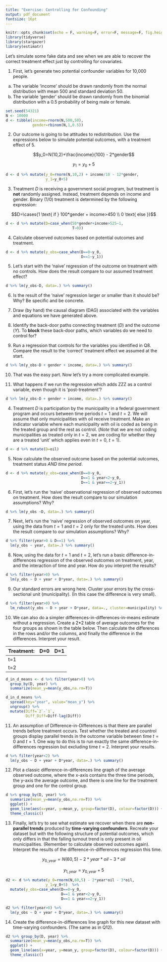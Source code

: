 ```yaml
---
title: "Exercise: Controlling for Confounding"
output: pdf_document
fontsize: 16pt
---
```


```r
knitr::opts_chunk$set(echo = F, warning=F, error=F, message=F, fig.height=3, fig.width=3, include=F)
library(tidyverse)
library(stargazer)
library(estimatr)
```

Let's simulate some fake data and see when we are able to recover the correct treatment effect just by controlling for covariates. 

1. First, let's generate two potential confounder variables for 10,000 people. 
(a) The variable 'income' should be drawn randomly from the normal distribution with mean 500 and standard deviation 50.
(b) The variable 'gender' should be drawn randomly from the binomial distribution with a 0.5 probability of being male or female.

```r
set.seed(54321)
N <- 10000
d <- tibble(income=rnorm(N,500,50),
            gender=rbinom(N,1,0.5))
```

2. Our outcome is going to be attitudes to redistribution. Use the expressions below to simulate potential outcomes, with a treatment effect of 5.

$$y_0=N(10,2)+\frac{income}{100} - 2*gender$$ 

$$y_1=y_0+5$$

```r
d <- d %>% mutate(y_0=rnorm(N,10,2) + income/10 - 12*gender,
                  y_1=y_0+5)
```

3. Treatment $D$ is receiving a government social program, but treatment is **not** randomly  assigned. Instead, treatment depends on income and gender. Binary (1/0) treatment is determined by the following expression:

$$D=\cases{1 \text{ if } 100*gender + income>450 \\ 0 \text{ else }}$$

```r
d <- d %>% mutate(D=case_when(50*gender+income>525~1,
                              T~0))
```

4. Calculate observed outcomes based on potential outcomes and treatment.

```r
d <- d %>% mutate(y_obs=case_when(D==0~y_0,
                                  D==1~y_1))

```

5. Let's start with the 'naive' regression of the outcome on treatment with no controls. How does the result compare to our assumed treatment effect? 

```r
d %>% lm(y_obs~D, data=.) %>% summary()
```

6. Is the result of the 'naive' regression larger or smaller than it should be? Why? Be specific and be concrete.

7. Draw (by hand) the causal diagram (DAG) associated with the variables and equations we have generated above. 

8. Identify the back-door paths connecting treatment ($D$) and the outcome ($Y$). To **block** these back-door paths, which variables do we need to control for?

9. Run a regression that controls for the variables you identified in Q8. Compare the result to the 'correct' treatment effect we assumed at the start.

```r
d %>% lm(y_obs~D + gender + income, data=.) %>% summary()
```

10. That was the easy part. Now let's try a more complicated example.





10. What happens if we run the regression which adds ZZZ as a control variable, even though it is 'post-treatment'?

```r
d %>% lm(y_obs~D + gender + income, data=.) %>% summary()
```


4. Treatment $D$ is participation by the municipality in a federal government program and occurs between time periods $t=1$ and $t=2$. We will assume that only municipalities with oil receive treatment. Make an indicator variable where each municipality with oil is coded as being in the treated group and the rest as control. (*Note* that we are not coding municipalities as treated only in $t=2$, we are coding for whether they are a treated 'unit' which applies even in $t=0$, $t=1$).

```r
d <- d %>% mutate(D=oil)
```

5. Now calculate the observed outcome based on the potential outcomes, treatment status *AND time period*.

```r
d <- d %>% mutate(y_obs=case_when(D==0~y_0,
                                  D==1 & year<2~y_0,
                                  D==1 & year==2~y_1))
```

6. First, let's run the 'naive' \textbf{cross-sectional} observational regression of observed outcomes on treatment. How does the result compare to our simulation assumptions? Why?

```r
d %>% lm(y_obs ~D, data=.) %>% summary()
```

7. Next, let's run the 'naive' \textbf{before-after} regression of observed outcomes on year, using the data from $t=1$ and $t=2$ only for the treated units.  How does the result compare to our simulation assumptions? Why?

```r
d %>% filter(year>0 & D==1) %>% 
  lm(y_obs ~ year, data=.) %>% summary()
```

8. Now, using the data for $t=1$ and $t=2$, let's run a basic difference-in-differences regression of the observed outcomes on treatment, year, and the interaction of time and year. How do you interpret the results?

```r
d %>% filter(year>0) %>% 
  lm(y_obs ~ D + year + D*year, data=.) %>% summary()
```

9. Our standard errors are wrong here. Cluster your errors by the cross-sectional unit (municipality). (In this case the difference is very small).

```r
d %>% filter(year>0) %>% 
  lm_robust(y_obs ~ D + year + D*year, data=., cluster=municipality) %>% summary()
```

10. We can also do a simpler differences-in-differences-in-means estimate without a regression. Create a 2*2 table of average outcomes for the four groups as shown in the table below. Then calculate the differences in the rows and/or the columns, and finally the difference in the differences. Interpret your result.

Treatment:    | D=0 | D=1
----|-----|------
t=1 |     | 
t=2 |     | 

```r
d_in_d_means <- d %>% filter(year>0) %>% 
  group_by(D, year) %>% 
  summarize(mean_y=mean(y_obs,na.rm=T))

d_in_d_means %>%
  spread(key="year", value="mean_y") %>%
  ungroup() %>%
  mutate(Diff=`2`-`1`,
         Diff_Diff=Diff-lag(Diff))
```

11. An assumption of Difference-in-Differences is that there are parallel trends before treatment occurs. Test whether the treated and countrol groups display parallel trends in the outcome variable between time $t=0$ and $t=1$. One way to do this is to run exactly the same difference-in-differences regression but excluding time $t=2$. Interpret your results.

```r
d %>% filter(year<2) %>% 
  lm(y_obs ~ D + year + D*year, data=.) %>% summary()
```

12. Plot a classic difference-in-differences line graph of the average observed outcome, where the x-axis contains the three time periods, the y-axis the average outcome, and there is one line for the treatment group and one for the control group.

```r
d %>% group_by(D, year) %>% 
  summarize(mean_y=mean(y_obs,na.rm=T)) %>% 
  ggplot() +
  geom_line(aes(x=year, y=mean_y, group=factor(D), colour=factor(D))) +
  theme_classic()
```


13. Finally, let's try to see what estimate we recover when there are **non-parallel trends** produced by **time-varying confounders**. Recreate your dataset but with the following structure of potential outcomes, which only differs in that the falling turnout trend is only present in oil municipalities. (Remember to calculate observed outcomes again). Interpret the results of the difference-in-differences regression this time.

$$y_{0, year}=N(60,5) - 2*year*oil - 3*oil$$ 

$$y_{1, year}=y_{0, year}+5$$


```r
d2 <- d %>% mutate(y_0=rnorm(N,60,5) - 2*year*oil - 3*oil,
                  y_1=y_0+5)  %>% 
  mutate(y_obs=case_when(D==0~y_0,
                         D==1 & year<2~y_0,
                         D==1 & year==2~y_1))

d2 %>% filter(year>0) %>% 
  lm(y_obs ~ D + year + D*year, data=.) %>% summary()
```

14. Create the difference-in-differences line graph for this new dataset with time-varying confounders. (The same as in Q12).

```r
d2 %>% group_by(D, year) %>% 
  summarize(mean_y=mean(y_obs,na.rm=T)) %>% 
  ggplot() +
  geom_line(aes(x=year, y=mean_y, group=factor(D), colour=factor(D))) +
  theme_classic()
```